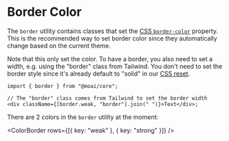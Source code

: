 
<Meta title="Patterns/Color/Border" />

# Border Color

The `border` utility contains classes that set the [CSS `border-color`][1]
property. This is the recommended way to set border color since they
automatically change based on the current theme.

Note that this only set the color. To have a border, you also need to set a
width, e.g. using the "border" class from Tailwind. You don't need to set the
border style since it's already default to "solid" in our [CSS reset][2].

```tsx
import { border } from "@moai/core";

// The "border" class comes from Tailwind to set the border width
<div className={[border.weak, "border"].join(" ")}>Text</div>;
```

There are 2 colors in the `border` utility at the moment:

<ColorBorder rows={[{ key: "weak" }, { key: "strong" }]} />

[1]: https://developer.mozilla.org/en-US/docs/Web/CSS/border-color
[2]: https://github.com/moaijs/moai/blob/739a87de82bd061bb41f38c5a51a410b59944a3d/lib/core/src/style/reset.css#L404-L417
